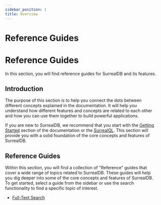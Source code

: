 ```yaml
---
sidebar_position: 1
title: Overview
---
```


# Reference Guides

# Reference Guides

In this section, you will find reference guides for SurrealDB and its features.
## Introduction

The purpose of this section is to help you connect the dots between different concepts explained in the documentation. 
It will help you understand how different features and concepts are related to each other and how you can use them together to build powerful applications.


If you are new to SurrealDB, we recommend that you start with the [Getting Started](/docs/surrealdb/introduction/start) section of the documentation or the [SurrealQL](/docs/surrealdb/surrealql).
This section will provide you with a solid foundation of the core concepts and features of SurrealDB.

## Reference Guides

Within this section, you will find a collection of "Reference" guides that cover a wide range of topics related to SurrealDB.
These guides will help you dig deeper into some of the core concepts and features of SurrealDB.
To get started, select a guide from the sidebar or use the search functionality to find a specific topic of interest.

-  [Full-Text Search](/docs/surrealdb/reference-guide/full-text-search)

